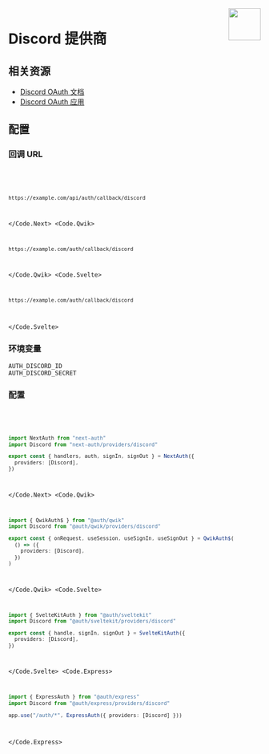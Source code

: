 
<img align="right" src="/img/providers/discord.svg" height="64" width="64" />

# Discord 提供商

## 相关资源

- [Discord OAuth 文档](https://discord.com/developers/docs/topics/oauth2)
- [Discord OAuth 应用](https://discord.com/developers/applications)

## 配置

### 回调 URL

<Code>
  <Code.Next>

```bash
https://example.com/api/auth/callback/discord
```

  </Code.Next>
  <Code.Qwik>

```bash
https://example.com/auth/callback/discord
```

  </Code.Qwik>
  <Code.Svelte>

```bash
https://example.com/auth/callback/discord
```

  </Code.Svelte>
</Code>

### 环境变量

```
AUTH_DISCORD_ID
AUTH_DISCORD_SECRET
```

### 配置

<Code>
  <Code.Next>

```ts filename="/auth.ts"
import NextAuth from "next-auth"
import Discord from "next-auth/providers/discord"

export const { handlers, auth, signIn, signOut } = NextAuth({
  providers: [Discord],
})
```

  </Code.Next>
  <Code.Qwik>
  
```ts filename="/src/routes/plugin@auth.ts"
import { QwikAuth$ } from "@auth/qwik"
import Discord from "@auth/qwik/providers/discord"

export const { onRequest, useSession, useSignIn, useSignOut } = QwikAuth$(
  () => ({
    providers: [Discord],
  })
)
```

  </Code.Qwik>
  <Code.Svelte>

```ts filename="/src/auth.ts"
import { SvelteKitAuth } from "@auth/sveltekit"
import Discord from "@auth/sveltekit/providers/discord"

export const { handle, signIn, signOut } = SvelteKitAuth({
  providers: [Discord],
})
```

  </Code.Svelte>
  <Code.Express>

```ts filename="/src/app.ts"
import { ExpressAuth } from "@auth/express"
import Discord from "@auth/express/providers/discord"

app.use("/auth/*", ExpressAuth({ providers: [Discord] }))
```

  </Code.Express>
</Code>
